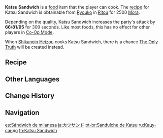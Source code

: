 {{Food Infobox
|id              = 108382
|description     = A nutritionally-balanced meal.
|desc_suspicious = Well, you say that, but vegetables are withered, the meat is dry and wooden, and the bread slices are way too firm... You know what? It doesn't matter. A person needs to fill their stomach and all...
|desc_basic      = The two bread slices clip a thick-cut katsu slab between them. The fragrant, slightly sweet-and-sour sauce is the key to preventing this meal from being too rich. A brilliant mix of outlander style and local flavor!
|desc_delicious  = The fragrant and fluffy bread fills you right up, while the crispy, juicy katsu titillates the senses. One single bite is all it takes to fill you from tongue to gut with satisfaction. Now then, who was the one who first thought of this brilliant combination?
|type            = ATK-Boosting Dishes
|effectType      = ATK Up
|effect          = Increases all party members' ATK by (var1) for 300s.
|eff_att1        = ATK
|eff_suspicious1 = 66
|eff_basic1      = 81
|eff_delicious1  = 95
|quality         = 2
|region          = Inazuma
|recipe          = Sold by [[Ryouko]]
|variant         = The Only Truth
}}
'''Katsu Sandwich''' is a [[food]] item that the player can cook. The [[recipe]] for Katsu Sandwich is obtainable from [[Ryouko]] in [[Ritou]] for 2500 [[Mora]].

Depending on the quality, Katsu Sandwich increases the party's attack by '''66'''/'''81'''/'''95''' for 300 seconds. Like most foods, this has no effect for other players in [[Co-Op Mode]].

When [[Shikanoin Heizou]] cooks Katsu Sandwich, there is a chance [[The Only Truth]] will be created instead.

==Recipe==
{{Recipe
|type = Cooking
|Flour = 3
|Raw Meat = 2
|Cabbage = 1
|sort = Flour;Raw Meat;Cabbage
}}

==Other Languages==
{{Other Languages
|en      = Katsu Sandwich
|zhs     = 炸肉排三明治
|zhs_rm  = Zhà Ròupái Sānmíngzhì
|zht     = 炸肉排三明治
|zht_rm  = Zhà Ròupái Sānmíngzhì
|zh_tl   = Fried Cutlet Sandwich
|ja      = カツサンド
|ja_rm   = Katsu Sando
|ja_tl   = {{w|Cutlet#Japanese cuisine|Katsu}} Sandwich
|ko      = 돈가스 샌드위치
|ko_rm   = Dongaseu Saendeuwichi
|ko_tl   = {{w|Dongaseu}} Sandwich
|es      = Sándwich de milanesa
|es_tl   = {{w|Veal Milanese|Milanese}} Sandwich
|fr      = Sandwich à la viande
|fr_tl   = Meat Sandwich
|ru      = Кацу-сандо
|ru_tl   = Katsu Sando
|th      = Katsu Sandwich
|vi      = Sandwich Katsu
|vi_tl   = Katsu Sandwich
|de      = Schnitzelbrötchen
|de_tl   = Schnitzel Sandwich
|id      = Katsu Sandwich
|pt      = Sanduíche de Katsu
|pt_tl   = 
|tr      = Katsu Sandviçi
|tr_tl   = 
|it      = Tramezzino al tonkatsu
|it_tl   = Tonkatsu Sandwich
}}

==Change History==
{{Change History|2.6}}

==Navigation==
{{Food Navbox}}

[[es:Sándwich de milanesa]]
[[ja:カツサンド]]
[[pt-br:Sanduíche de Katsu]]
[[ru:Кацу-сандо]]
[[th:Katsu Sandwich]]